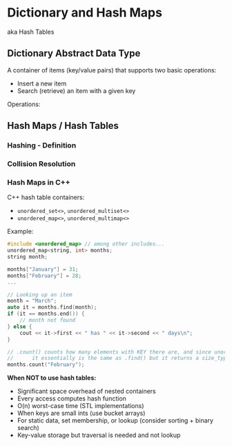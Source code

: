 # Dictionary and Hash Maps

aka Hash Tables

## Dictionary Abstract Data Type

A container of items (key/value pairs) that supports two basic operations:

- Insert a new item
- Search (retrieve) an item with a given key

Operations:






## Hash Maps / Hash Tables

### Hashing - Definition

### Collision Resolution



### Hash Maps in C++

C++ hash table containers:

- `unordered_set<>`, `unordered_multiset<>`
- `unordered_map<>`, `unordered_multimap<>`

Example:

```cpp
#include <unordered_map> // among other includes...
unordered_map<string, int> months;
string month;

months["January"] = 31;
months["February"] = 28;
...

// Looking up an item
month = "March";
auto it = months.find(month);
if (it == months.end()) {
    // month not found
} else {
    cout << it->first << " has " << it->second << " days\n";
}

// .count() counts how many elements with KEY there are, and since unordered_map has no duplicate keys
//      it essentially is the same as .find() but it returns a size_type
months.count("February");
```

**When NOT to use hash tables:**

- Significant space overhead of nested containers
- Every access computes hash function
- O(n) worst-case time (STL implementations)
- When keys are small ints (use bucket arrays)
- For static data, set membership, or lookup (consider sorting + binary search)
- Key-value storage but traversal is needed and not lookup



